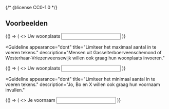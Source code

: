 {/* @license CC0-1.0 */}


## Voorbeelden

<Guideline appearance="do" title="Geef de mogelijkheid korte en lange teksten in te vullen.">
  <Canvas language="html">
    {() => (
      <>
        <label htmlFor="woonplaats1">Uw woonplaats</label>
        <input id="woonplaats1" type="text" name="woonplaats" autoComplete="address-level2" />
      </>
    )}
  </Canvas>
</Guideline>

<Guideline
  appearance="dont"
  title="Limiteer het maximaal aantal in te voeren tekens."
  description="Mensen uit Gasselterboerveenschemond of Westerhaar-Vriezenveensewijk willen ook graag hun woonplaats invoeren."
>
  <Canvas language="html">
    {() => (
      <>
        <label htmlFor="woonplaats2">Uw woonplaats</label>
        <input id="woonplaats2" type="text" name="email" maxLength="20" autoComplete="address-level2" />
      </>
    )}
  </Canvas>
</Guideline>

<Guideline
  appearance="dont"
  title="Limiteer het minimaal aantal in te voeren tekens."
  description="Jo, Bo en X willen ook graag hun voornaam invullen."
>
  <Canvas language="html">
    {() => (
      <>
        <label htmlFor="voornaam1">Je voornaam</label>
        <input id="voornaam1" type="text" name="voornaam" minLength="3" autoComplete="given-name" />
      </>
    )}
  </Canvas>
</Guideline>
